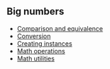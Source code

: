 ## Big numbers

- [Comparison and equivalence](/examples/big-numbers/comparison_equivalence)
- [Conversion](/examples/big-numbers/conversion)
- [Creating instances](/examples/big-numbers/create_instances)
- [Math operations](/examples/big-numbers/math_operations)
- [Math utilities](/examples/big-numbers/math_utilities)
